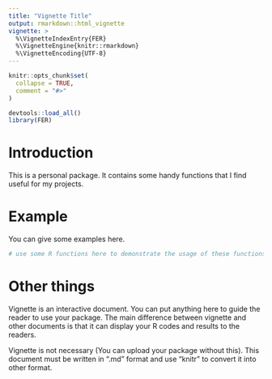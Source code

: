```yaml
---
title: "Vignette Title"
output: rmarkdown::html_vignette
vignette: >
  %\VignetteIndexEntry{FER}
  %\VignetteEngine{knitr::rmarkdown}
  %\VignetteEncoding{UTF-8}
---
```


```r
knitr::opts_chunk$set(
  collapse = TRUE,
  comment = "#>"
)
```

```r
devtools::load_all()
library(FER)
```

# Introduction

This is a personal package. It contains some handy functions that I find useful for my projects.

# Example

You can give some examples here.

```r
# use some R functions here to demonstrate the usage of these functions.
```

# Other things

Vignette is an interactive document. You can put anything here to guide the reader to use your package. The main difference between vignette and other documents is that it can display your R codes and results to the readers.

Vignette is not necessary (You can upload your package without this). This document must be written in ".md" format and use "knitr" to convert it into other format.